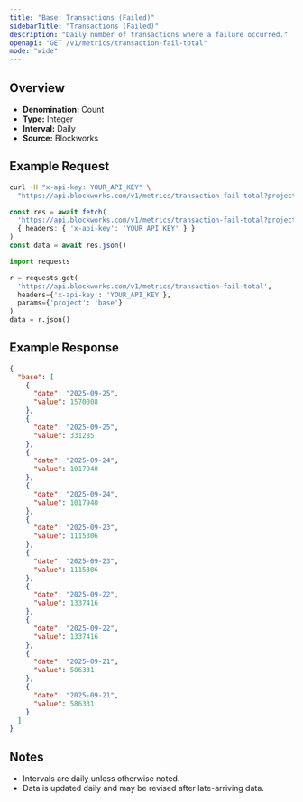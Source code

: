 ```yaml
---
title: "Base: Transactions (Failed)"
sidebarTitle: "Transactions (Failed)"
description: "Daily number of transactions where a failure occurred."
openapi: "GET /v1/metrics/transaction-fail-total"
mode: "wide"
---
```


## Overview

- **Denomination:** Count
- **Type:** Integer
- **Interval:** Daily
- **Source:** Blockworks

## Example Request

<CodeGroup>

```bash cURL
curl -H "x-api-key: YOUR_API_KEY" \
  "https://api.blockworks.com/v1/metrics/transaction-fail-total?project=base"
```

```typescript TypeScript
const res = await fetch(
  'https://api.blockworks.com/v1/metrics/transaction-fail-total?project=base',
  { headers: { 'x-api-key': 'YOUR_API_KEY' } }
)
const data = await res.json()
```

```python Python
import requests

r = requests.get(
  'https://api.blockworks.com/v1/metrics/transaction-fail-total',
  headers={'x-api-key': 'YOUR_API_KEY'},
  params={'project': 'base'}
)
data = r.json()
```

</CodeGroup>

## Example Response

```json
{
  "base": [
    {
      "date": "2025-09-25",
      "value": 1570008
    },
    {
      "date": "2025-09-25",
      "value": 331285
    },
    {
      "date": "2025-09-24",
      "value": 1017940
    },
    {
      "date": "2025-09-24",
      "value": 1017940
    },
    {
      "date": "2025-09-23",
      "value": 1115306
    },
    {
      "date": "2025-09-23",
      "value": 1115306
    },
    {
      "date": "2025-09-22",
      "value": 1337416
    },
    {
      "date": "2025-09-22",
      "value": 1337416
    },
    {
      "date": "2025-09-21",
      "value": 586331
    },
    {
      "date": "2025-09-21",
      "value": 586331
    }
  ]
}
```

## Notes
- Intervals are daily unless otherwise noted.
- Data is updated daily and may be revised after late-arriving data.